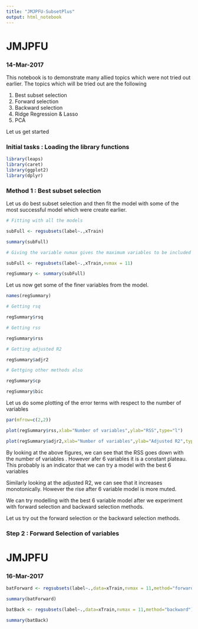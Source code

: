 ```yaml
---
title: "JMJPFU-SubsetPlus"
output: html_notebook
---
```


# JMJPFU
### 14-Mar-2017

This notebook is to demonstrate many allied topics which were not tried out earlier. The topics which will be tried out are the following

1. Best subset selection
2. Forward selection
3. Backward selection
4. Ridge Regression & Lasso
5. PCA

Let us get started

### Initial tasks : Loading the library functions

```r
library(leaps)
library(caret)
library(ggplot2)
library(dplyr)
```

### Method 1 : Best subset selection

Let us do best subset selection and then fit the model with some of the most successful model which were create earlier. 

```r
# Fitting with all the models

subFull <- regsubsets(label~.,xTrain)

summary(subFull)

# Giving the variable nvmax gives the maximum variables to be included

subFull <- regsubsets(label~.,xTrain,nvmax = 11)

regSummary <- summary(subFull)
```

Let us now get some of the finer variables from the model.

```r
names(regSummary)

# Getting rsq

regSummary$rsq

# Getting rss

regSummary$rss

# Getting adjusted R2

regSummary$adjr2

# Gettging other methods also

regSummary$cp

regSummary$bic


```

Let us do some plotting of the error terms with respect to the number of variables

```r
par(mfrow=c(2,2))

plot(regSummary$rss,xlab="Number of variables",ylab="RSS",type="l")

plot(regSummary$adjr2,xlab="Number of variables",ylab="Adjusted R2",type = "l")
```


By looking at the above figures, we can see that the RSS goes down with the number of variables . However afer 6 variables it is a constant plateau. This probably is an indicator that we can try a model with the best 6 variables 

Similarly looking at the adjusted R2, we can see that it increases monotonically. However the rise after 6 variable model is more muted.

We can try modelling with the best 6 variable model after we experiment with forward selection and backward selection methods.

Let us try out the forward selection or the backward selection methods.

### Step 2 : Forward Selection of variables

# JMJPFU
### 16-Mar-2017

```r

batForward <- regsubsets(label~.,data=xTrain,nvmax = 11,method="forward")

summary(batForward)

batBack <- regsubsets(label~.,data=xTrain,nvmax = 11,method="backward")

summary(batBack)

```




